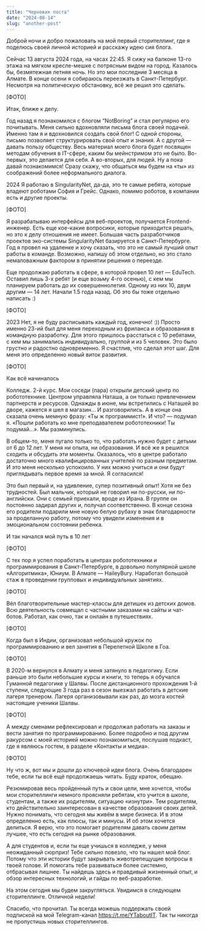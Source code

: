 ```yaml
---
title: "Черновик поста"
date: "2024-08-14"
slug: "another-post"
---
```


Доброй ночи и добро пожаловать на мой первый сторителлинг, где я поделюсь своей личной историей и расскажу идею сия блога.

Сейчас 13 августа 2024 года, на часах 22:45. Я сижу на балконе 13-го этажа на мягком кресле-мешке с потрясным видом на город. Казалось бы, безмятежная летняя ночь. Но это мои последние 3 месяца в Алмате. В конце осени я собираюсь переезжать в Санкт-Петербург. Несмотря на политическую обстановку, всё же решил это сделать.

[ФОТО]

Итак, ближе к делу.

Год назад я познакомился с блогом “NotBoring” и стал регулярно его почитывать. Меня сильно вдохновляли письма блога своей подачей. Именно там я и вдохновился создать свой блог! С одной стороны, письмо позволяет структурировать свой опыт и знания. А с другой — давать пользу обществу. Весь материал моего блога будет посвящен методам обучения в IT-сфере, каким бы мейнстримом это не было. Во-первых, это делается для себя. А во-вторых, для людей. Ну а пока давай познакомимся! Сразу скажу, что общаться мы будем на «ты» из соображений более неформального диалога.

2024
Я работаю в SingularityNet, да-да, это те самые ребята, которые владеют роботами София и Грейс. Однако, помимо роботов, в компании есть и другие проекты. 

[ФОТО]

Я разрабатываю интерфейсы для веб-проектов, получается Frontend-инженер. Есть еще кое-какие вопросики, которые приходится решать, но это к делу отношения не имеет. Большая часть разработчиков проектов эко-системы SingularityNet базируется в Санкт-Петербурге. Год я провел на удаленке и хочу сказать, что это не самый лучший опыт работы в команде. Возможно, напишу об этом отдельно, но это стало немаловажным фактором в принятии решения о переезде.

Еще продолжаю работать в сфере, в которой провел 10 лет — EduTech. Оставил лишь 3-х ребят (и еще возьму 4-го осенью), с кем мы планируем работать до их совершеннолетия. Одному из них 10, двум другим — 14 лет. Начали 1.5 года назад. Об это бы тоже отдельно написать :)

[ФОТО]

2023
Нет, я не буду расписывать каждый год, конечно! :)) Просто именно 23-ий был для меня переходным из фриланса и образования в командную разработку. Для этого пришлось расстаться с 10 ребятами, с кем мы занимались индивидуально, группой и из 5 человек. Это было грустно и радостно одновременно. Я счастлив, что сделал этот шаг. Для меня это определенно новый виток развития.

[ФОТО]

Как всё начиналось

Колледж. 2-й курс. Мои соседи (пара) открыли детский центр по робототехнике. Центром управляла Наташа, а он только привлечением партнерств и ресурсов. Однажды в июне, мы встретились с Наташей во дворе, кажется я шел в магазин… И разговорились. А в конце она сказала очень мемную фразу:
	«Ты ж программист!». И что? — подумал я. 
	«Пошли работать ко мне преподавателем робототехники! Ты подумай…». 
Мы разминулись.

В общем-то, меня пугало только то, что работать нужно будет с детьми от 6 до 12 лет. У меня ни опыта, ни образования. И всё же я решился сходить и обсудить эти моменты. Оказалось, что в центре работало достаточно много квалифицированных учителей по разным предметам. И это меня несколько успокоило. У них можно учиться и они будут приглядывать первое время за мной. Я согласился!

Это был первый и, на удивление, супер позитивный опыт! Хотя не без трудностей. Был мальчик, который не говорил ни по-русски, ни по-английски. Они с семьей приехали, вроде из Ирана. В группе он постоянно задирал других и, получал соответственно. В конце сезона его родители подарили мне новую белую рубаху в знак благодарности за проделанную работу, потому что увидели изменения и в эмоциональном состоянии ребенка.

И так начался мой путь в 10 лет

[ФОТО]

С тех пор я успел поработать в центрах робототехники и программирования в Санкт-Петербурге, в довольно популярной школе «Алгоритмика», Юниум. В Алмате — HaileyBury. Наработал большой стаж в проведении групповых и индивидуальных занятиях. 

[ФОТО]

Вёл благотворительные мастер-классы для детишек из детских домов. Всю деятельность совмещал с частными заказами на сайты и чат-ботов. Работал, как очно, так и онлайн в путешествиях. 

[ФОТО]

Когда был в Индии, организовал небольшой кружок по программированию и вел занятия в Перелетной Школе в Гоа. 

[ФОТО]

В 2020-м вернулся в Алмату и меня затянуло в педагогику. Если раньше это были небольшие курсы и книги, то теперь я обучался Гуманной педагогике у Шалвы. После дистанционного прохождения 1-й ступени, следующие 3 года раз в сезон выезжал работать в детские лагеря тренером. Лагеря организовывали как раз, до мозга костей настоящие ученики Шалвы.

[ФОТО]

А между сменами рефлексировал и продолжал работать на заказы и вести занятия по программированию. Более подробно и под другим ракурсом с моей историей можно познакомиться, послушав подкаст, где я являюсь гостем, в разделе «Контакты и медиа».

[ФОТО]

Ну что ж, вот мы и дошли до ключевой идеи блога.
Очень благодарен тебе, если ты всё ещё продолжаешь читать. Буду краток, обещаю.

Резюмировав весь пройденный путь и свои цели, мне хочется, чтобы мои сторителлинги немного проясняли ребятам, кто учится в школе, студентам, а также их родителям, ситуацию «изнутри». Тем родителям, кто действительно заинтересован в качестве образования своих детей. Нужно понимать, что сегодня мы живём в мире бизнеса. И в этом определенно есть, как плюсы, так и минусы. И об этом хочется делиться. Я верю, что это помогает родителям давать своим детям лучшее, что есть сегодня на рынке образования.

А для студентов и, если ты еще учишься в колледже, у меня неожиданный сюрприз! Тебе сильно повезло, что ты нашел мой блог. Потому что эти истории будут закрывать животрепещущие вопросы в твоей голове. И помогать тебе развиваться более системно, отбрасывая лишнее. Ты найдешь здесь и правдивый жизненный опыт, и обзор интересных технологий, и гайды по веб-разработке.

На этом сегодня мы будем закругляться. Увидимся в следующем сторителлинге. 
Отличной недели!

Спасибо, что прочитал. Ты всегда можешь поддержать своей подпиской на мой Telegram-канал https://t.me/YTaboutIT. Так ты никогда не пропустишь новых сторителлингов.